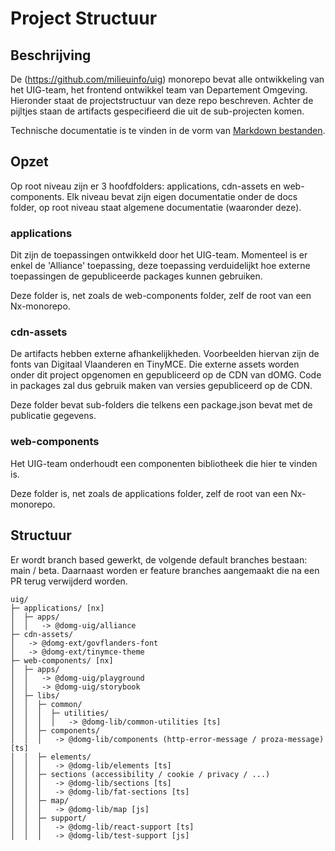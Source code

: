 
<Meta title="Ontwikkeling/Project Structuur" />

# Project Structuur

## Beschrijving

De (https://github.com/milieuinfo/uig) monorepo bevat alle ontwikkeling van het UIG-team, het frontend ontwikkel
team van Departement Omgeving. Hieronder staat de projectstructuur van deze repo beschreven. Achter de pijltjes
staan de artifacts gespecifieerd die uit de sub-projecten komen.

Technische documentatie is te vinden in de vorm van
[Markdown bestanden](https://github.com/milieuinfo/uig/tree/main/web-components/resources/docs).

## Opzet

Op root niveau zijn er 3 hoofdfolders: applications, cdn-assets en web-components. Elk niveau bevat zijn eigen
documentatie onder de docs folder, op root niveau staat algemene documentatie (waaronder deze).

### applications

Dit zijn de toepassingen ontwikkeld door het UIG-team. Momenteel is er enkel de 'Alliance' toepassing, deze toepassing
verduidelijkt hoe externe toepassingen de gepubliceerde packages kunnen gebruiken.

Deze folder is, net zoals de web-components folder, zelf de root van een Nx-monorepo.

### cdn-assets

De artifacts hebben externe afhankelijkheden. Voorbeelden hiervan zijn de fonts van Digitaal Vlaanderen en TinyMCE.
Die externe assets worden onder dit project opgenomen en gepubliceerd op de CDN van dOMG. Code in packages zal dus
gebruik maken van versies gepubliceerd op de CDN.

Deze folder bevat sub-folders die telkens een package.json bevat met de publicatie gegevens.

### web-components

Het UIG-team onderhoudt een componenten bibliotheek die hier te vinden is.

Deze folder is, net zoals de applications folder, zelf de root van een Nx-monorepo.

## Structuur

Er wordt branch based gewerkt, de volgende default branches bestaan: main / beta.
Daarnaast worden er feature branches aangemaakt die na een PR terug verwijderd worden.

```
uig/
├─ applications/ [nx]
│  ├─ apps/
│  │   -> @domg-uig/alliance
├─ cdn-assets/
│   -> @domg-ext/govflanders-font
│   -> @domg-ext/tinymce-theme
├─ web-components/ [nx]
│  ├─ apps/
│  │   -> @domg-uig/playground
│  │   -> @domg-uig/storybook
│  ├─ libs/
│  │  ├─ common/
│  │  │  ├─ utilities/
│  │  │  │   -> @domg-lib/common-utilities [ts]
│  │  ├─ components/
│  │  │   -> @domg-lib/components (http-error-message / proza-message) [ts]
│  │  ├─ elements/
│  │  │   -> @domg-lib/elements [ts]
│  │  ├─ sections (accessibility / cookie / privacy / ...)
│  │  │   -> @domg-lib/sections [ts]
│  │  │   -> @domg-lib/fat-sections [ts]
│  │  ├─ map/
│  │  │   -> @domg-lib/map [js]
│  │  ├─ support/
│  │  │   -> @domg-lib/react-support [ts]
│  │  │   -> @domg-lib/test-support [js]
```
